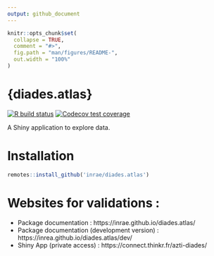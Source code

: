 ```yaml
---
output: github_document
---
```


<!-- README.md is generated from README.Rmd. Please edit that file -->

```r
knitr::opts_chunk$set(
  collapse = TRUE,
  comment = "#>",
  fig.path = "man/figures/README-",
  out.width = "100%"
)
```

# {diades.atlas}

<!-- badges: start -->
[![R build status](https://github.com/inrae/diades.atlas/workflows/R-CMD-check/badge.svg)](https://github.com/inrae/diades.atlas/actions)
[![Codecov test coverage](https://codecov.io/gh/inrae/diades.atlas/branch/master/graph/badge.svg)](https://codecov.io/gh/inrae/diades.atlas?branch=master)
<!-- badges: end -->

A Shiny application to explore data.

# Installation

```r
remotes::install_github('inrae/diades.atlas')
```


# Websites for validations :

- Package documentation : https://inrae.github.io/diades.atlas/ 
- Package documentation (development version) : https://inrea.github.io/diades.atlas/dev/ 
- Shiny App (private access) : https://connect.thinkr.fr/azti-diades/

